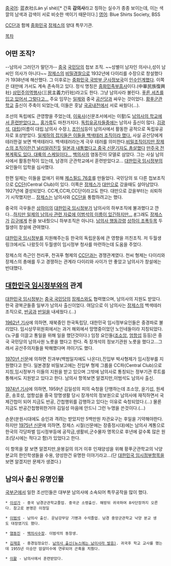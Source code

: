[[중국어]]: 蓝衣社(Lán yī shè)[* 간혹 '''감의사'''라고 칭하는 실수가 종종 보이는데, 이는 색깔의 남색과 감색이 서로 비슷한 색이기 때문이다.]
[[영어]]: Blue Shirts Society, BSS

[[CC단]]과 함께 [[중화민국]] [[장제스]]의 양대 특무기관.

[[목차]]

== 어떤 조직? ==
--남의사 그러던가 말던가--
[[중국]] [[국민당]]의 첩보 조직. ~~성별이 남자인 의사나,성이 남씨인 의사가 아니다~~ [[장제스]]의 [[비밀경찰]]으로 1932년에 다이리를 수장으로 창설했다가 1938년에 해산했다. 그 이후로는 [http://ja.wikipedia.org/wiki/%E4%B8%AD%E8%8F%AF%E6%B0%91%E5%9B%BD%E5%9B%BD%E9%98%B2%E9%83%A8%E8%BB%8D%E4%BA%8B%E6%83%85%E5%A0%B1%E5%B1%80 중화민국 국방부 군사정보국]이 [[인수인계]]했다. 이쪽은 대만에 가서도 계속 존속하고 있다. 정식 명칭은 [http://ja.wikipedia.org/wiki/%E8%97%8D%E8%A1%A3%E7%A4%BE 중화민족부흥사]이다.(中華民族復興社) [https://search.i815.or.kr/Degae/DegaeView.jsp?nid=1872 삼민주의역행사](三民主義力行社)라고도 한다. 그냥 남의사라 불린다. [http://enc.daum.net/dic100/contents.do?query1=10XX174154 푸른 셔츠를 입고 있어서 그렇다고...] 주요 임무는 [[일제]]와 중국 [[공산당]]과 싸우는 것이었다. [[황푸군관학교]] 출신이 주축이 되었는데, 이들은 훗날 [[국공내전]]에서 서로 싸웠다(...).

조선의 독립에도 큰영향을 주었는데, [[이육사]](신문조서에서는 이활)도 [http://www.history.go.kr/url.jsp?ID=NIKH.DB-hd_030r_0060_0010 남의사의 학교에서 훈련받았다고...] [http://www.history.go.kr/url.jsp?ID=NIKH.DB-hd_031r_0010_0130 홍가륵]도 마찬가지다. [[독립유공자]]들중에는 남의사 출신이 많다. [http://e-gonghun.mpva.go.kr/portal/web/merit/search_merit_view.jsp?manage_no=3012&judge_case_item_cd=199500_SSG00005_3012&keyword=%E8%97%8D%E8%A1%A3%E7%A4%BE 김광석], [http://e-gonghun.mpva.go.kr/portal/web/merit/search_merit_view.jsp?manage_no=980003&judge_case_item_cd=196800_SSG00005_980003&keyword=%E8%97%8D%E8%A1%A3%E7%A4%BE 대립](이름이 대립.남의사 수장.), [http://e-gonghun.mpva.go.kr/portal/web/merit/search_merit_view.jsp?manage_no=10063&judge_case_item_cd=199000_SSG00005_10063&keyword=%E8%97%8D%E8%A1%A3%E7%A4%BE 조인식]등이 남의사에서 활동한 공적으로 독립유공자로 포상받았다. [http://www.history.go.kr/url.jsp?ID=NIKH.DB-ma_16_06_11_0320 일제하의 잡지들은 이들을 백색테러 조직이라 했다. ] 사실 공산당에게 테러한걸 보면 백색테러다. 백색테러라는게 극우 테러를 의미한다.[http://www.history.go.kr/url.jsp?ID=NIKH.DB-ma_16_04_09_0080 비밀조직이지만 장제스의 조직이란건 널리알려진듯] [http://www.history.go.kr/url.jsp?ID=NIKH.DB-np_jj_1935_06_26_0060 일본과 내통했다고 중국 신문기자도 총살했다] [http://www.history.go.kr/url.jsp?ID=NIKH.DB-np_jj_1933_04_09_0020 만주국 전복계획도 있다. 대륙의 스케일이다...] [[백의사]]의 염동진이 모델로 삼았다. 그는 사실 남의사에서 활동한적이 있는데, 남경의 군관학교에서 훈련받았다고... [[대한민국 임시정부]]의 요인들이 입학을 심사했다. 

한편 일제는 이들을 없애기 위해 [http://ja.wikipedia.org/wiki/%E3%82%B8%E3%82%A7%E3%82%B9%E3%83%95%E3%82%A3%E3%83%BC%E3%83%AB%E3%83%8976%E5%8F%B7 제스필드 76호]를 만들었다. 국민당의 또 다른 첩보조직으로 [http://ja.wikipedia.org/wiki/CC%E5%9B%A3 CC단](Central Club)이 있다. 이쪽은 [[장제스]]가 [[대만]]으로 갔을때도 살아남았다. 1927년에 결성되었다. CC계,CC파,CC단이라고도 한다. 대만으로 갔을부터는 쇠퇴하기 시작했지만... [[장제스]]는 남의사와 [[CC단]]을 통합하려고는 했다.

중국의 극우들은 [[상하이]]의 [[대한민국 임시정부]]가 남의사의 하부조직에 불과했다고 깐다...[http://www.history.go.kr/url.jsp?ID=NIKH.DB-ha_d_180_0230 하지만 일제의 남의사 관련 자료에 이범석의 이름이 있긴하지만...] [http://www.history.go.kr/url.jsp?ID=NIKH.DB-ha_d_170_0120 #]그래도 [[장제스]]가 [[김구]]에게 돈을 보내줬으니 하부조직은 아니다. [http://dna.naver.com/viewer/index.nhn?articleId=1932100100209201013&edtNo=1&printCount=1&publishDate=1932-10-01&officeId=00020&pageNo=1&printNo=4234&publishType=00020 남의사 행동강령] [http://dna.naver.com/viewer/index.nhn?articleId=1999022600209112003&edtNo=45&printCount=1&publishDate=1999-02-26&officeId=00020&pageNo=12&printNo=24129&publishType=00010 상하이 조폭두목] 두월생이 창설에 관여했다.

[[대한민국 임시정부]]를 지원해주는등 한국의 독립운동에 큰 영향을 끼친조직. 저 두월생 링크에서도 나왔듯이 두월생이 임시정부 청사를 마련하는데 도움을 주었다.

장제스의 측근인 천리푸, 천궈푸 형제의 [[CC단]]과는 경쟁관계였다. 천씨 형제는 다이리와 장제스의 총애를 두고 경쟁하는 관계라 다이리와 사이가 안 좋았고 남의사가 창설에는 반대했다.
== [[대한민국 임시정부]]와의 관계 ==
[[대한민국 임시정부]]는 [[중국 국민당]]의 [[장제스]]와도 협력했으며, 남의사의 지원도 받았다. 한국 광복군들중 일부가 남의사 출신이었다. 여담으로 이 남의사는 [[장제스]]의 백색테러 조직으로, [[반공]]과 [[반일]]을 내세웠다.(...)

[http://dna.naver.com/viewer/index.nhn?articleId=1962053000209203006&edtNo=2&printCount=1&publishDate=1962-05-30&officeId=00020&pageNo=3&printNo=12472&publishType=00020 1962년 기사]에 의하면, 재북중인 한국독립당, 대한민국 임시정부요인들은 중경파로 불리었다. 임시상무위원회에서는 과거 해외에서 망명중이었던 노인네들이라 지칭되었다.(노구를 이끌고 통일을 위해 일을 했던것이다.) 임정 요인들([[조소앙]], [[엄항섭]] 등등)은 중국 국민당의 남의사원 노릇을 했다고 한다. 즉 장개석의 정보기관원 노릇을 했다고...그래서 공산주의자들을 박해했다며 까이기도 했다.

[http://dna.naver.com/viewer/index.nhn?articleId=1970022800209206005&edtNo=2&printCount=1&publishDate=1970-02-28&officeId=00020&pageNo=6&printNo=14888&publishType=00020&doNotReadAnyMore=true 1970년 신문]에 의하면 진과부(백범일지에도 나온다),진입부 박사형제가 임시정부를 지원했다고 한다. 일본경찰 비밀보고에는 진입부 형제 그룹을 CC파(Central Club)으로 지칭,임시정부가 이들의 지원을 받고 있으며 그밖에 남의사로 통칭되는 정부기관 루트를 통해서도 지원받고 있다고 한다. 남의사 항목보면 알겠지만,이범석도 남의사 출신.

[http://dna.naver.com/viewer/index.nhn?articleId=1974050900329204005&edtNo=2&printCount=1&publishDate=1974-05-09&officeId=00032&pageNo=4&printNo=8804&publishType=00020 1974년 기사]에 의하면, 1959년 김일성의 피의 숙청을 단행하는데 조소앙, 윤기섭, 원세훈, 송호성, 엄항섭을 중국 망명생활 당시 장개석의 정보원으로 남의사에 재직하면서 국제간첩이 되어 지금도 반공, 간첩행위를 감행하고 있다는 이유로 숙청되었다.(...) 물론 지금도 반공간첩행위한거야 김일성 마음에 안드니 그런 누명을 쓴것이다.(...)


손문(쑨원시대에도 승인과 격려는 받았지만 5백만원 차관요구는 후일을 기약해야한다. 하지만 [http://dna.naver.com/viewer/index.nhn?articleId=1975040700209203008&edtNo=2&printCount=1&publishDate=1975-04-07&officeId=00020&pageNo=3&printNo=16466&publishType=00020 1975년 신문]에 의하면, 장제스 시절(신문에는 장중정시대)에는 남의사 계통으로 한국의 각당파벌 임시정부등에 공작금,생활비,군수물자 명목으로 후년에 갈수록 많은 원조(당시에는 적다고 함)가 있었다고 한다.

이 항목을 잘 보면 알겠지만,윤봉길의 의거 이후 인재양성을 위해 황푸군관학교의 낙양분교의 한인학생들을 수용, 양성한건 유명한 이야기라고...(단 [[대한민국 임시정부]]항목을 보면 알겠지만 문제가 생겼다.)

== 남의사 출신 유명인물 ==
[[국부군]]에서 일한 조선인들은 대부분 남의사에 소속되어 특무공작을 많이 했다.

 * [http://www.army.mil.kr/history/%C2%FC%B0%ED/%C1%D6%BF%E4%C0%CE%B9%B0/%B3%B2/%C0%CC%BC%BA%B0%A1.htm 이성가] - 중국 남경군관학교졸업. 중국군 소령출신. 해방뒤 귀국하여 8사단장까지 오른다. 참고로 본명은 이정일

 * [[이범석]] - 남의사 출신. 운남강무당 기병과 수석졸업. 남경 중앙군관학교 낙양 분교 생도 대장였기도 했다.

 * [[염동진]] - [[백의사]]수장. 이범석의 동창생.

 * [[김재호]] - 중경임정요인. [http://film.ktv.go.kr/page/pop/movie_pop.jsp?srcgbn=KV&mediaid=61&mediadtl=379&gbn=DH&quality=W 남의사 출신(뉴스에는 남이사라 발음)]. 귀국후 학교 교사를 했는데 1955년 이승만 암살미수에 연루되어 곤혹을 치뤘다. 

 * [[이활]] - 남의사에서 훈련받았다.
